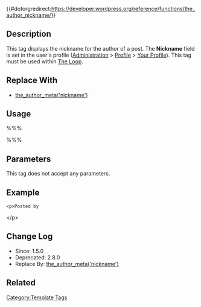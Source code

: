 {{#dotorgredirect:https://developer.wordpress.org/reference/functions/the_author_nickname/}}

{{Deprecated}}
== Description ==

This tag displays the nickname for the author of a post.  The '''Nickname''' field is set in the user's profile ([[Administration_Panels|Administration]] > [[Administration_Panels#Your_Profile|Profile]] > [[Your_Profile_SubPanel|Your Profile]]). This tag must be used within [[The Loop]].

== Replace With ==

* [[Template_Tags/the_author_meta | the_author_meta('nickname')]]

== Usage ==

%%% <?php the_author_nickname(); ?> %%%

== Parameters ==

This tag does not accept any parameters.

== Example ==

 &lt;p&gt;Posted by <?php the_author_nickname(); ?>&lt;/p&gt;

== Change Log ==

* Since: 1.5.0
* Deprecated: 2.8.0
* Replace By: [[Template_Tags/the_author_meta | the_author_meta('nickname')]]

== Related ==

{{Author Tags}}

{{Tag Footer}}

[[Category:Template Tags]]